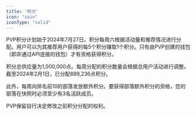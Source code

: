 ```yaml
---
title: '积分'
icon: "coin"
iconType: "solid"
---
```


PVP积分计划始于2024年7月27日。积分每周六根据活动量和推荐情况进行分配。用户可以为其推荐用户获得的每5个积分赚取1个积分。只有由PVP创建的钱包（即非通过API连接的钱包）才有资格获得积分。

积分总供应量为1,000,000点。每周分配的积分数量会根据总用户活动进行调整。截至2024年2月1日，已分配889,236点积分。

此外，每周向排名前10的部落发放额外积分。要获得部落额外积分的资格，您的部落在快照时必须至少有3名活跃成员。

PVP保留自行决定修改之前积分分配的权利。